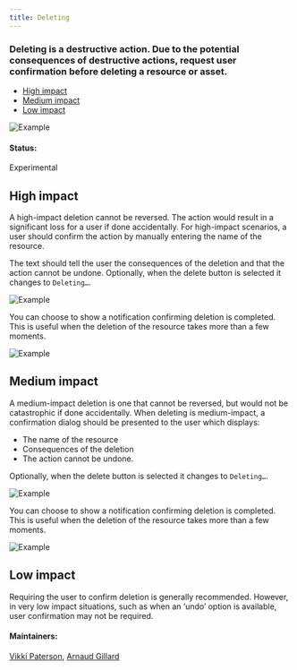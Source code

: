 ```yaml
---
title: Deleting
---
```


### Deleting is a destructive action. Due to the potential consequences of destructive actions, request user confirmation before deleting a resource or asset.

<AnchorLinks>

- [High impact](#high-impact)
- [Medium impact](#medium-impact)
- [Low impact](#low-impact)

</AnchorLinks>

<ImageComponent cols="8" caption="This is a caption">

![Example](images/1.1.png)

</ImageComponent>

#### Status:

Experimental

## High impact

A high-impact deletion cannot be reversed. The action would result in a significant loss for a user if done accidentally. For high-impact scenarios, a user should confirm the action by manually entering the name of the resource.

The text should tell the user the consequences of the deletion and that the action cannot be undone. Optionally, when the delete button is selected it changes to `Deleting…`.

<ImageComponent cols="6">

![Example](images/2.2.png)

</ImageComponent>

You can choose to show a notification confirming deletion is completed. This is useful when the deletion of the resource takes more than a few moments.

<ImageComponent cols="6">

![Example](images/3.3.png)

</ImageComponent>

## Medium impact

A medium-impact deletion is one that cannot be reversed, but would not be catastrophic if done accidentally. When deleting is medium-impact, a confirmation dialog should be presented to the user which displays:

* The name of the resource
* Consequences of the deletion
* The action cannot be undone.

Optionally, when the delete button is selected it changes to `Deleting…`.

<ImageComponent cols="6">

![Example](images/4.4.png)

</ImageComponent>

You can choose to show a notification confirming deletion is completed. This is useful when the deletion of the resource takes more than a few moments.

<ImageComponent cols="6">

![Example](images/5.5.png)

</ImageComponent>


## Low impact

Requiring the user to confirm deletion is generally recommended. However, in very low impact situations, such as when an ‘undo’ option is available, user confirmation may not be required.


#### Maintainers:

[Vikki Paterson](https://github.ibm.com/VICTORIA), [Arnaud Gillard](https://github.ibm.com/Arnaud-Gillard)
